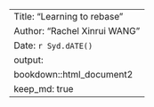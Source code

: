 ---
Title: "Learning to rebase"
Author: "Rachel Xinrui WANG"
Date: `r Syd.dATE()`
output:
  bookdown::html_document2
keep_md: true
---